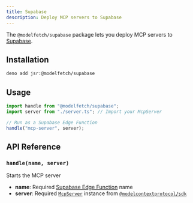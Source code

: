```yaml
---
title: Supabase
description: Deploy MCP servers to Supabase
---
```


The `@modelfetch/supabase` package lets you deploy MCP servers to [Supabase](https://supabase.com).

## Installation

```bash title="Terminal"
deno add jsr:@modelfetch/supabase
```

## Usage

```typescript title="supabase/functions/mcp-server/index.ts"
import handle from "@modelfetch/supabase";
import server from "./server.ts"; // Import your McpServer

// Run as a Supabase Edge Function
handle("mcp-server", server);
```

## API Reference

### `handle(name, server)`

Starts the MCP server

- **name**: Required [Supabase Edge Function](https://supabase.com/docs/guides/functions) name
- **server**: Required [`McpServer`](https://github.com/modelcontextprotocol/typescript-sdk?tab=readme-ov-file#server) instance from [`@modelcontextprotocol/sdk`](https://github.com/modelcontextprotocol/typescript-sdk)
